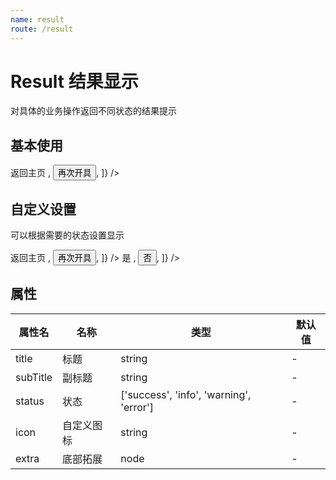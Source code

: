 ```yaml
---
name: result
route: /result
---
```



# Result 结果显示
对具体的业务操作返回不同状态的结果提示

## 基本使用

<Playground>
  <Result 
    status="success"
    title="成功"
    subTitle="您已经成功完成发票开具，请稍等"
    extra={[
      <Button type="primary" key="console">
        返回主页
      </Button>,
      <Button key="buy">再次开具</Button>,
    ]}
  />
</Playground>

## 自定义设置
可以根据需要的状态设置显示

<Playground>
  <Result 
    status="error"
    title="失败"
    subTitle="发票开具失败了，请重试"
    extra={[
      <Button type="primary" key="console">
        返回主页
      </Button>,
      <Button key="buy">再次开具</Button>,
    ]}
  />
  <Result 
    status="info"
    title="提示"
    subTitle="您是否继续该操作"
    extra={[
      <Button type="primary" key="console">
        是
      </Button>,
      <Button key="buy">否</Button>,
    ]}
  />
</Playground>

## 属性

属性名|名称|类型|默认值
----|---|---|---
title|标题|string|-
subTitle|副标题|string|-
status|状态|['success', 'info', 'warning', 'error']|-
icon|自定义图标|string|-
extra|底部拓展|node|-